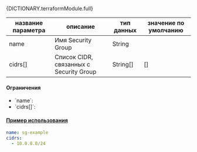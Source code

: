 
<div className="paragraph">
  <p>{DICTIONARY.terraformModule.full}</p>
</div>

<div className="scrollable-x">
  <table>
    <thead>
      <tr>
        <th>название параметра</th>
        <th>описание</th>
        <th>тип данных</th>
        <th>значение по умолчанию</th>
      </tr>
    </thead>
    <tbody>
      <tr>
        <td>name</td>
        <td>Имя Security Group</td>
        <td>String</td>
        <td></td>
      </tr>
      <tr>
        <td>cidrs[]</td>
        <td>Список CIDR, связанных с Security Group</td>
        <td>String[]</td>
        <td>[]</td>
      </tr>
    </tbody>
  </table>
</div>

#### Ограничения

<ul>
  <li>
    `name`:
    <Restrictions data={RESTRICTIONS.name} />
  </li>
  <li>
    `cidrs[]`:
    <Restrictions data={RESTRICTIONS.cidrSet} />
  </li>
</ul>

<h4 className="custom-heading">
  <a href="https://github.com/H-BF/swarm-spec-template/blob/master/spec/sg-example.yaml#L3">Пример использования</a>
</h4>

```yaml
name: sg-example
cidrs:
  - 10.0.0.0/24
```
